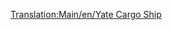 [[Translation:Main/en/Yate Cargo Ship]]{{en/-}}{{hu/Navbox Hajók}}
{{hu/Hajók|Name=Yate teherhajó
|Image=[[File:en/CargoShip.png|Yate Cargo Ship]]
|Cost=£24,372 ($48,744)
|Speed=24 km/h (15 mph)
|Annual=£2,460 ($4,920)
|Designed=1928
|Lifespan=30
|Capacity=160 egység*
|Statnote=''*'' bármilyen [[Main/hu/Rakomány|rakományból]], az utasok és az olaj kivételével.
|Description=A Yate teherhajó a két teherhajó közül a lassabb. Szerepe a másikhoz képest alárendelt.
|Real-life=Kitalált.
}}